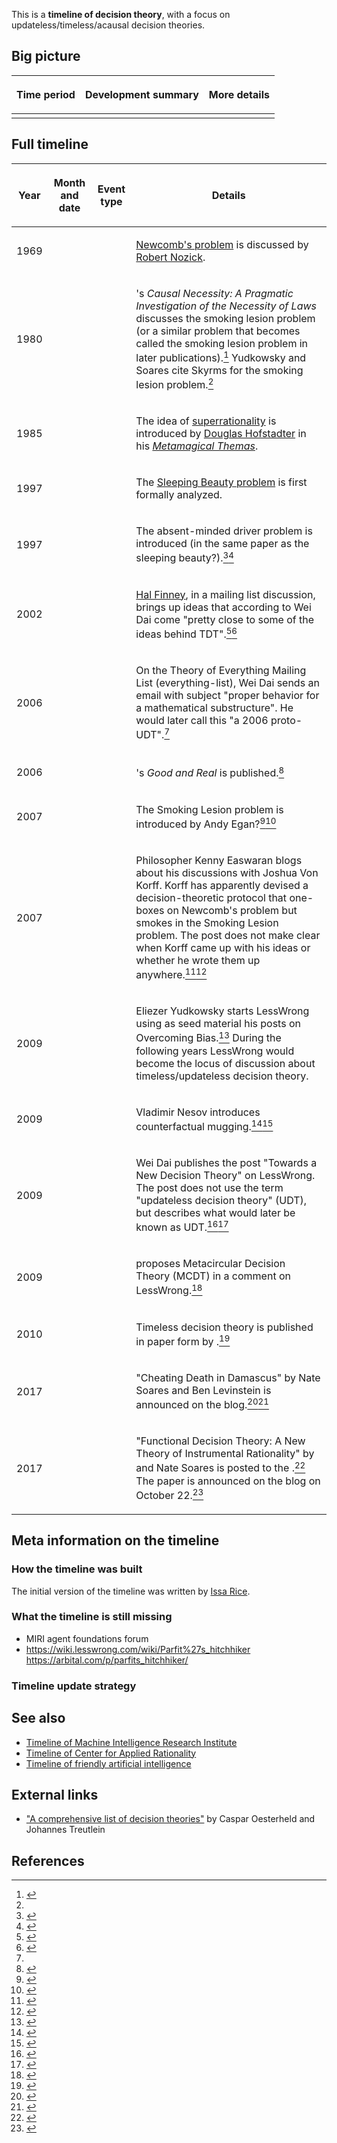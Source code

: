 This is a '''timeline of decision theory''', with a focus on updateless/timeless/acausal decision theories.

==Big picture==

{| class="wikitable"
! Time period !! Development summary !! More details
|-
|}

==Full timeline==

{| class="sortable wikitable"
! Year !! Month and date !! Event type !! Details
|-
| 1969 || || || [[wikipedia:Newcomb's paradox|Newcomb's problem]] is discussed by [[wikipedia:Robert Nozick|Robert Nozick]].
|-
| 1980 || || || {{W|Brian Skyrms}}'s ''Causal Necessity: A Pragmatic Investigation of the Necessity of Laws'' discusses the smoking lesion problem (or a similar problem that becomes called the smoking lesion problem in later publications).<ref>{{cite book |first=Brian |last=Skyrms |title=Causal Necessity: A Pragmatic Investigation of the Necessity of Laws |publisher=Yale University Press |year=1980 |quote=Suppose that the connection between hardening of the arteries and cholesterol intake turned out to be like this: hardening of the arteries is not caused by cholesterol intake like the clogging of a water pipe; rather it is caused by a lesion in the artery wall. In an advanced state these lesions will catch cholesterol from the blood, a fact which has deceived previous researchers about the causal picture. Moreover, imagine that once someone develops the lesion he tends to increase his cholesterol intake. We do not know what mechanism accounts for this effect of the lesion. We do, however, know that the increased cholesterol intake is beneficial; it somehow slows the development of the lesion. Cholesterol intake among those who do not have the lesion appears to have no effect on vascular health. Given this (partly) fanciful account of the etiology of atherosclerosis, what would a rational man who believed the account do when made an offer of [[wikipedia:Eggs Benedict|Eggs Benedict]] for breakfast? I say he would accept. He would be a ''fool'' to try to "make it the case that he had not developed the lesion" by curtailing his cholesterol intake. [&hellip;] Examples could be multiplied. R. A. Fisher once suggested that the correlation between smoking and lung cancer might be due to them both being effects of a common genetic cause. Fisher's hypothesis has not fared well, but if, contrary to evidence, it were true and you knew it to be true, and smoking were consistently pleasurable and not harmful in other ways, you would be foolish to refrain from smoking in order to lower the probability of having smoking-cancer gene. You either have it or not, and you can't influence your genetic makeup by abstinence.}}</ref>{{rp|128&ndash;130}} Yudkowsky and Soares cite Skyrms for the smoking lesion problem.<ref name="fdt" />{{rp|3}}
|-
| 1985 || || || The idea of [[wikipedia:Superrationality|superrationality]] is introduced by [[wikipedia:Douglas Hofstadter|Douglas Hofstadter]] in his ''[[wikipedia:Metamagical Themas|Metamagical Themas]]''.
|-
| 1997 || || || The [[wikipedia:Sleeping Beauty problem|Sleeping Beauty problem]] is first formally analyzed.
|-
| 1997 || || || The absent-minded driver problem is introduced (in the same paper as the sleeping beauty?).<ref>{{cite web |url=http://lesswrong.com/lw/182/the_absentminded_driver/ |title=The Absent-Minded Driver |date=September 16, 2009 |accessdate=September 10, 2017 |publisher=[[wikipedia:LessWrong|LessWrong]]}}</ref><ref>{{cite web |url=https://wiki.lesswrong.com/wiki/Absentminded_driver |title=Absent-Minded driver - Lesswrongwiki |accessdate=September 10, 2017 |publisher=[[wikipedia:LessWrong|LessWrong]]}}</ref>
|-
| 2002 || {{dts|July 17}} || || [[wikipedia:Hal Finney (computer scientist)|Hal Finney]], in a mailing list discussion, brings up ideas that according to Wei Dai come "pretty close to some of the ideas behind TDT".<ref>{{cite web |url=http://lesswrong.com/lw/b7v/common_mistakes_people_make_when_thinking_about/65zv |title=Wei_Dai comments on Common mistakes people make when thinking about decision theory - Less Wrong |accessdate=September 10, 2017 |publisher=[[wikipedia:LessWrong|LessWrong]]}}</ref><ref>{{cite web |url=https://groups.google.com/forum/#!msg/everything-list/V0BSqfkwbLo/YcIaaMYs7w0J |title=self-sampling assumption is incorrect |publisher=Google Groups |date=July 17, 2002 |first=Hal |last=Finney |accessdate=September 10, 2017}}</ref>
|-
| 2006 || {{dts|March 29}} || || On the Theory of Everything Mailing List (everything-list), Wei Dai sends an email with subject "proper behavior for a mathematical substructure". He would later call this "a 2006 proto-UDT".<ref name="taking_ideas_seriously_comment" />
|-
| 2006 || {{dts|May 5}} || || {{w|Gary Drescher}}'s ''Good and Real'' is published.<ref>{{cite web |url=https://www.amazon.com/Good-Real-Demystifying-Paradoxes-Physics/dp/0262042339 |title=Good and Real: Demystifying Paradoxes from Physics to Ethics (MIT Press): Gary L. Drescher: 9780262042338: Amazon.com: Books |accessdate=September 10, 2017}}</ref>
|-
| 2007 || || || The Smoking Lesion problem is introduced by Andy Egan?<ref>{{cite web |url=https://philpapers.org/rec/EGASCT |title=Andy Egan, Some counterexamples to causal decision theory |publisher=PhilPapers |accessdate=September 10, 2017}}</ref><ref>{{cite web |url=https://wiki.lesswrong.com/wiki/Smoking_lesion |title=Smoking lesion - Lesswrongwiki |accessdate=September 10, 2017 |publisher=[[wikipedia:LessWrong|LessWrong]]}}</ref>
|-
| 2007 || {{dts|May 30}} || || Philosopher Kenny Easwaran blogs about his discussions with Joshua Von Korff. Korff has apparently devised a decision-theoretic protocol that one-boxes on Newcomb's problem but smokes in the Smoking Lesion problem. The post does not make clear when Korff came up with his ideas or whether he wrote them up anywhere.<ref>{{cite web |url=http://tar.weatherson.org/2007/05/30/different-ideas-about-newcomb-cases/ |publisher=Thoughts Arguments and Rants |title=Different Ideas About Newcomb Cases |date=May 30, 2007 |accessdate=September 10, 2017}}</ref><ref>{{cite web |url=http://lesswrong.com/lw/3l/counterfactual_mugging/97kw |title=CarlShulman comments on Counterfactual Mugging |date=June 21, 2013 |accessdate=September 10, 2017 |publisher=[[wikipedia:LessWrong|LessWrong]]}}</ref>
|-
| 2009 || {{dts|February}} || || Eliezer Yudkowsky starts LessWrong using as seed material his posts on Overcoming Bias.<ref>{{cite web |url=https://wiki.lesswrong.com/wiki/FAQ#Where_did_Less_Wrong_come_from.3F |title=FAQ - Lesswrongwiki |accessdate=June 1, 2017 |publisher=[[wikipedia:LessWrong|LessWrong]]}}</ref> During the following years LessWrong would become the locus of discussion about timeless/updateless decision theory.
|-
| 2009 || {{dts|March 19}} || || Vladimir Nesov introduces counterfactual mugging.<ref>{{cite web |url=http://lesswrong.com/lw/3l/counterfactual_mugging/ |title=Counterfactual Mugging |date=March 19, 2009 |first=Vladimir |last=Nesov |accessdate=September 10, 2017 |publisher=[[wikipedia:LessWrong|LessWrong]]}}</ref><ref>{{cite web |url=https://wiki.lesswrong.com/wiki/Counterfactual_mugging |title=Counterfactual mugging - Lesswrongwiki |accessdate=September 10, 2017 |publisher=[[wikipedia:LessWrong|LessWrong]]}}</ref>
|-
| 2009 || {{dts|August 13}} || || Wei Dai publishes the post "Towards a New Decision Theory" on LessWrong. The post does not use the term "updateless decision theory" (UDT), but describes what would later be known as UDT.<ref>{{cite web |url=http://lesswrong.com/lw/15m/towards_a_new_decision_theory/ |title=Towards a New Decision Theory - Less Wrong |accessdate=January 10, 2018 |publisher=[[wikipedia:LessWrong|LessWrong]]}}</ref><ref name="taking_ideas_seriously_comment">{{cite web |url=http://lesswrong.com/lw/2l6/taking_ideas_seriously/2fon |title=Wei_Dai comments on Taking Ideas Seriously - Less Wrong |accessdate=January 10, 2018 |publisher=[[wikipedia:LessWrong|LessWrong]]}}</ref>
|-
| 2009 || {{dts|August 20}} || || {{w|Gary Drescher}} proposes Metacircular Decision Theory (MCDT) in a comment on LessWrong.<ref>{{cite web |url=http://lesswrong.com/lw/15z/ingredients_of_timeless_decision_theory/1217 |title=Gary_Drescher comments on Ingredients of Timeless Decision Theory - Less Wrong |accessdate=September 10, 2017 |publisher=[[wikipedia:LessWrong|LessWrong]]}}</ref>
|-
| 2010 || || || Timeless decision theory is published in paper form by {{w|Eliezer Yudkowsky}}.<ref>{{cite web |url=https://intelligence.org/files/TDT.pdf |title=Timeless Decision Theory |first=Eliezer |last=Yudkowsky |year=2010 |accessdate=September 10, 2017}}</ref>
|-
| 2017 || {{dts|March 18}} || || "Cheating Death in Damascus" by Nate Soares and Ben Levinstein is announced on the {{w|Machine Intelligence Research Institute}} blog.<ref>{{cite web |url=https://intelligence.org/2017/03/18/new-paper-cheating-death-in-damascus/ |title=New paper: "Cheating Death in Damascus" |first=Rob |last=Bensinger |publisher=Machine Intelligence Research Institute |date=March 18, 2017 |accessdate=September 10, 2017}}</ref><ref>{{cite web |url=https://intelligence.org/files/DeathInDamascus.pdf |title=Cheating Death in Damascus |first1=Nate |last1=Soares |first2=Benjamin A. |last2=Levinstein |accessdate=September 10, 2017}}</ref>
|-
| 2017 || {{dts|October 13}} || || "Functional Decision Theory: A New Theory of Instrumental Rationality" by {{W|Eliezer Yudkowsky}} and Nate Soares is posted to the {{w|arXiv}}.<ref name="fdt">{{cite web |url=https://arxiv.org/abs/1710.05060 |title=[1710.05060] Functional Decision Theory: A New Theory of Instrumental Rationality |accessdate=October 22, 2017 |quote=Submitted on 13 Oct 2017 |first1=Eliezer |last1=Yudkowsky |first2=Nate |last2=Soares}}</ref> The paper is announced on the {{w|Machine Intelligence Research Institute}} blog on October 22.<ref>{{cite web |url=https://intelligence.org/2017/10/22/fdt/ |title=New paper: "Functional Decision Theory" - Machine Intelligence Research Institute |publisher=Machine Intelligence Research Institute |date=October 22, 2017 |author=Matthew Graves |accessdate=October 22, 2017}}</ref>
|}

==Meta information on the timeline==

===How the timeline was built===

The initial version of the timeline was written by [[User:Issa|Issa Rice]].
<!--
{{funding info}} is available. -->

===What the timeline is still missing===

* MIRI agent foundations forum
* https://wiki.lesswrong.com/wiki/Parfit%27s_hitchhiker https://arbital.com/p/parfits_hitchhiker/

===Timeline update strategy===

==See also==

* [[Timeline of Machine Intelligence Research Institute]]
* [[Timeline of Center for Applied Rationality]]
* [[Timeline of friendly artificial intelligence]]

==External links==

* [https://casparoesterheld.com/a-comprehensive-list-of-decision-theories/ "A comprehensive list of decision theories"] by Caspar Oesterheld and Johannes Treutlein

==References==

{{Reflist|30em}}
